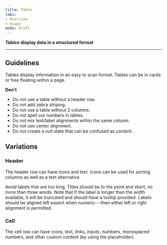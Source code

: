 ```yaml
---
title: Table 
tabs: 
- Overview
- Usage
mode: draft
---
```


***Tables* display data in a structured format**
<!--One to two sentences as an introduction to the component-->

***

## Guidelines
<!--List how to use it, sizes, widths, grid interactions, color allowances -->

Tables display information in an easy to scan format. Tables can be in cards or free floating within a page. 


**Don't**
<!--Bullet point list if needed -->

* Do not use a table without a header row. 
* Do not add zebra striping.
* Do not use a table without 2 columns.
* Do not spell out numbers in tables.
* Do not mix text/label alignments within the same column. 
* Do not use center alignment. 
* Do not create a null state that can be confused as content. 

## Variations 
<!--One ### heading per frame in Figma, explaining each component in that frame. One 'content' section per variation if needed -->


### Header

The header row can have icons and text. Icons can be used for sorting columns as well as a text alternative. 

Avoid labels that are too long. Titles should be to the point and short, no more than three words. Note that if the label is longer than the width available, it will be truncated and should have a tooltip provided. Labels should be aligned left expect when numeric---then either left or right alignment is permitted. 

<Embed url="https://www.figma.com/file/0bGXR2sCwMVSDNyyzu5BXrO5/Desktop-UI?node-id=2450%3A1220" />

<Embed url="https://www.figma.com/file/0bGXR2sCwMVSDNyyzu5BXrO5/Desktop-UI?node-id=2450%3A1219" />



### Cell

The cell row can have icons, text, links, inputs, numbers, monospaced numbers, and other custom content (by using the placeholder). 

<Embed url="https://www.figma.com/file/0bGXR2sCwMVSDNyyzu5BXrO5/Desktop-UI?node-id=2450%3A1107" />

<Embed url="https://www.figma.com/file/0bGXR2sCwMVSDNyyzu5BXrO5/Desktop-UI?node-id=2450%3A1505" />

<Embed url="https://www.figma.com/file/0bGXR2sCwMVSDNyyzu5BXrO5/Desktop-UI?node-id=2450%3A1603" />

<Embed url="https://www.figma.com/file/0bGXR2sCwMVSDNyyzu5BXrO5/Desktop-UI?node-id=2450%3A1654" />

<Embed url="https://www.figma.com/file/0bGXR2sCwMVSDNyyzu5BXrO5/Desktop-UI?node-id=2450%3A2487" />

